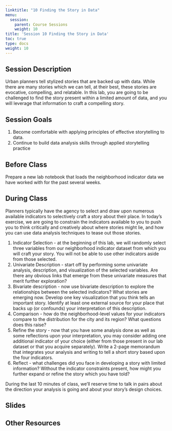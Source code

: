 ```yaml
---
linktitle: "10 Finding the Story in Data"
menu:
  session:
    parent: Course Sessions
    weight: 10
title: 'Session 10 Finding the Story in Data'
toc: true
type: docs
weight: 10
---
```


## Session Description

Urban planners tell stylized stories that are backed up with data. While there are many stories which we can tell, at their best, these stories are evocative, compelling, and relatable. In this lab, you are going to be challenged to find the story present within a limited amount of data, and you will leverage that information to craft a compelling story.

## Session Goals

1. Become comfortable with applying principles of effective storytelling to data.
2. Continue to build data analysis skills through applied storytelling practice

## Before Class

Prepare a new lab notebook that loads the neighborhood indicator data we have worked with for the past several weeks.

## During Class

Planners typically have the agency to select and draw upon numerous available indicators to selectively craft a story about their place. In today’s exercise, we are going to constrain the indicators available to you to push you to think critically and creatively about where stories might lie, and how you can use data analysis techniques to tease out those stories.

1. Indicator Selection - at the beginning of this lab, we will randomly select three variables from our neighborhood indicator dataset from which you will craft your story. You will not be able to use other indicators aside from those selected.
2. Univariate Description - start off by performing some univariate analysis, description, and visualization of the selected variables. Are there any obvious links that emerge from these univariate measures that merit further exploration?
3. Bivariate description - now use bivariate description to explore the relationships between the selected indicators? What stories are emerging now. Develop one key visualization that you think tells an important story. Identify at least one external source for your place that backs up (or confounds) your interpretation of this description.
4. Comparison - how do the neighborhood-level values for your indicators compare to the distribution for the city and its region? What questions does this raise?
5. Refine the story - now that you have some analysis done as well as some reflections upon your interpretation, you may consider adding one additional indicator of your choice (either from those present in our lab dataset or that you acquire separately). Write a 2-page memorandum that integrates your analysis and writing to tell a short story based upon the four indicators.
6. Reflect - what challenges did you face in developing a story with limited information? Without the indicator constraints present, how might you further expand or refine the story which you have told?

During the last 10 minutes of class, we’ll reserve time to talk in pairs about the direction your analysis is going and about your story’s design choices.

## Slides

## Other Resources